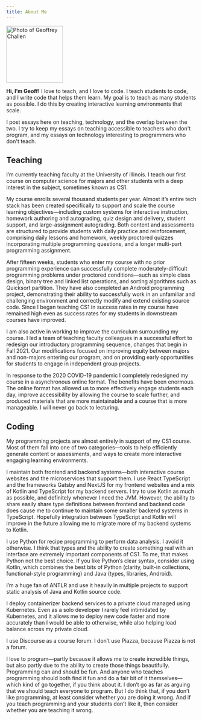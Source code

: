 ```yaml
---
title: About Me
---
```


<div style={{ float: "right", marginLeft: 16 }}>
  <img src="/me.png" alt="Photo of Geoffrey Challen" width="150" height="150" />
</div>

<p className="lead">

**Hi, I’m Geoff!**
I love to teach, and I love to code.
I teach students to code, and I write code that helps them learn.
My goal is to teach as many students as possible.
I do this by creating interactive learning environments that scale.

</p>

I post essays here on teaching, technology, and the overlap between the two.
I try to keep my essays on teaching accessible to teachers who don't program, and my essays on technology interesting to programmers who don't teach.

## Teaching

I’m currently teaching faculty at the University of Illinois. I teach our first course on computer science for majors and other students with a deep interest in the subject, sometimes known as CS1.

My course enrolls several thousand students per year. Almost it’s entire tech stack has been created specifically to support and scale the course learning objectives—including custom systems for interactive instruction, homework authoring and autograding, quiz design and delivery, student support, and large-assignment autograding. Both content and assessments are structured to provide students with daily practice and reinforcement, comprising daily lessons and homework, weekly proctored quizzes incorporating multiple programming questions, and a longer multi-part programming assignment.

After fifteen weeks, students who enter my course with no prior programming experience can successfully complete moderately-difficult programming problems under proctored conditions—such as simple class design, binary tree and linked list operations, and sorting algorithms such as Quicksort partition. They have also completed an Android programming project, demonstrating their ability to successfully work in an unfamiliar and challenging environment and correctly modify and extend existing source code. Since I began teaching CS1 in success rates in my course have remained high even as success rates for my students in downstream courses have improved.

I am also active in working to improve the curriculum surrounding my course. I led a team of teaching faculty colleagues in a successful effort to redesign our introductory programming sequence, changes that begin in Fall 2021. Our modifications focused on improving equity between majors and non-majors entering our program, and on providing early opportunities for students to engage in independent group projects.

In response to the 2020 COVID-19 pandemic I completely redesigned my course in a asynchronous online format. The benefits have been enormous. The online format has allowed us to more effectively engage students each day, improve accessibility by allowing the course to scale further, and produced materials that are more maintainable and a course that is more manageable. I will never go back to lecturing.

## Coding

My programming projects are almost entirely in support of my CS1 course. Most of them fall into one of two categories—tools to help efficiently generate content or assessments, and ways to create more interactive engaging learning environments.

I maintain both frontend and backend systems—both interactive course websites and the microservices that support them. I use React TypeScript and the frameworks Gatsby and NextJS for my frontend websites and a mix of Kotlin and TypeScript for my backend servers. I try to use Kotlin as much as possible, and definitely whenever I need the JVM. However, the ability to share easily share type definitions between frontend and backend code does cause me to continue to maintain some smaller backend systems in TypeScript. Hopefully integration between TypeScript and Kotlin will improve in the future allowing me to migrate more of my backend systems to Kotlin.

I use Python for recipe programming to perform data analysis. I avoid it otherwise. I think that types and the ability to create something real with an interface are extremely important components of CS1. To me, that makes Python not the best choice. If you like Python’s clear syntax, consider using Kotlin, which combines the best bits of Python (clarity, built-in collections, functional-style programming) and Java (types, libraries, Android).

I’m a huge fan of ANTLR and use it heavily in multiple projects to support static analysis of Java and Kotlin source code.

I deploy containerizer backend services to a private cloud managed using Kubernetes. Even as a solo developer I rarely feel intimidated by Kubernetes, and it allows me to deploy new code faster and more accurately than I would be able to otherwise, while also helping load balance across my private cloud.

I use Discourse as a course forum. I don’t use Piazza, because Piazza is not a forum.

I love to program—partly because it allows me to create incredible things, but also partly due to the ability to create those things beautifully. Programming can and should be fun. And anyone who teaches programming should both find it fun and do a fair bit of it themselves—which kind of go together, if you think about it. I don’t go as far as arguing that we should teach everyone to program. But I do think that, if you don’t like programming, at least consider whether you are doing it wrong. And if you teach programming and your students don’t like it, then consider whether you are teaching it wrong.
